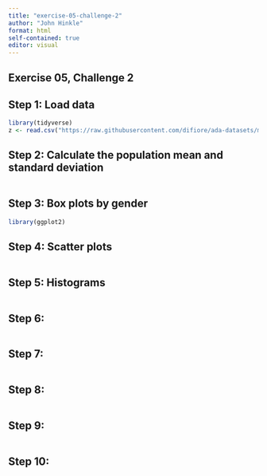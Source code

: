 ```yaml
---
title: "exercise-05-challenge-2"
author: "John Hinkle"
format: html
self-contained: true
editor: visual
---
```


## Exercise 05, Challenge 2

## Step 1: Load data

```r
library(tidyverse)
z <- read.csv("https://raw.githubusercontent.com/difiore/ada-datasets/main/zombies.csv")
```

## Step 2: Calculate the population mean and standard deviation

```r
```

## Step 3: Box plots by gender

```r
library(ggplot2)

```

## Step 4: Scatter plots

```r

```

## Step 5: Histograms

```r

```

## Step 6:

```r

```

## Step 7:

```r

```

## Step 8:

```r

```

## Step 9:

```r

```

## Step 10:

```r

```
